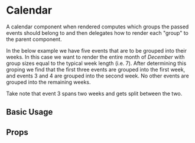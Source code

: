 
# Calendar

A calendar component when rendered computes which groups the passed events
should belong to and then delegates how to render each "group" to the 
parent component. 

In the below example we have five events that are to be grouped into their 
weeks. In this case we want to render the entire month of *December* with group
sizes equal to the typical week length (i.e. 7). After determining this groping we
find that the first three events are grouped into the first week, and events 3 and 4 
are grouped into the second week. No other events are grouped into the remaining weeks. 

Take note that event 3 spans two weeks and gets split between the two. 

## Basic Usage

<Preview>
  <Story id="core-calendar--basic-usage" />
</Preview>

## Props

<Props />
